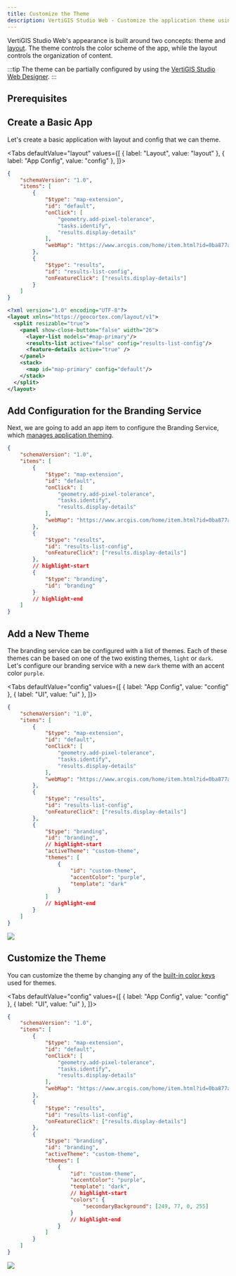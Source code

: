 ```yaml
---
title: Customize the Theme
description: VertiGIS Studio Web - Customize the application theme using app config
---
```



VertiGIS Studio Web's appearance is built around two concepts: theme and [layout](configuration-layout-getting-started.mdx). The theme controls the color scheme of the app, while the layout controls the organization of content.

:::tip
The theme can be partially configured by using the [VertiGIS Studio Web Designer](https://docs.vertigisstudio.com/webviewer/latest/admin-help/Default.htm#gwv/component-settings.htm#branding-settings%3FTocPath%3DConfiguration%7CComponent%2520Settings%7C_____4).
:::

## Prerequisites

<PrereqsLayoutConfigSnippet />

## Create a Basic App

Let's create a basic application with layout and config that we can theme.

<Tabs
  defaultValue="layout"
  values={[
    { label: "Layout", value: "layout" },
    { label: "App Config", value: "config" },
  ]}>
<TabItem value="config">

```json title="app/app.json"
{
    "schemaVersion": "1.0",
    "items": [
        {
            "$type": "map-extension",
            "id": "default",
            "onClick": [
                "geometry.add-pixel-tolerance",
                "tasks.identify",
                "results.display-details"
            ],
            "webMap": "https://www.arcgis.com/home/item.html?id=0ba877a4185448cb832af9a661031e31"
        },
        {
            "$type": "results",
            "id": "results-list-config",
            "onFeatureClick": ["results.display-details"]
        }
    ]
}
```

</TabItem>
<TabItem value="layout">

```xml title="app/layout.xml"
<?xml version="1.0" encoding="UTF-8"?>
<layout xmlns="https://geocortex.com/layout/v1">
  <split resizable="true">
    <panel show-close-button="false" width="26">
      <layer-list models="#map-primary"/>
      <results-list active="false" config="results-list-config"/>
      <feature-details active="true" />
    </panel>
    <stack>
      <map id="map-primary" config="default"/>
    </stack>
  </split>
</layout>
```

</TabItem>
</Tabs>

## Add Configuration for the Branding Service

Next, we are going to add an app item to configure the Branding Service, which [manages application theming](configuration-theme.mdx).

```json title="app/app.json"
{
    "schemaVersion": "1.0",
    "items": [
        {
            "$type": "map-extension",
            "id": "default",
            "onClick": [
                "geometry.add-pixel-tolerance",
                "tasks.identify",
                "results.display-details"
            ],
            "webMap": "https://www.arcgis.com/home/item.html?id=0ba877a4185448cb832af9a661031e31"
        },
        {
            "$type": "results",
            "id": "results-list-config",
            "onFeatureClick": ["results.display-details"]
        },
        // highlight-start
        {
            "$type": "branding",
            "id": "branding"
        }
        // highlight-end
    ]
}
```

## Add a New Theme

The branding service can be configured with a list of themes. Each of these themes can be based on one of the two existing themes, `light` or `dark`. Let's configure our branding service with a new `dark` theme with an accent color `purple`.

<Tabs
  defaultValue="config"
  values={[
    { label: "App Config", value: "config" },
    { label: "UI", value: "ui" },
  ]}>
<TabItem value="config">

```json title="app/app.json"
{
    "schemaVersion": "1.0",
    "items": [
        {
            "$type": "map-extension",
            "id": "default",
            "onClick": [
                "geometry.add-pixel-tolerance",
                "tasks.identify",
                "results.display-details"
            ],
            "webMap": "https://www.arcgis.com/home/item.html?id=0ba877a4185448cb832af9a661031e31"
        },
        {
            "$type": "results",
            "id": "results-list-config",
            "onFeatureClick": ["results.display-details"]
        },
        {
            "$type": "branding",
            "id": "branding",
            // highlight-start
            "activeTheme": "custom-theme",
            "themes": [
                {
                    "id": "custom-theme",
                    "accentColor": "purple",
                    "template": "dark"
                }
            ]
            // highlight-end
        }
    ]
}
```

</TabItem>
<TabItem value="ui">
<img src={useBaseUrl("img/web-customize-theme-purple.png")}/>
</TabItem>
</Tabs>

## Customize the Theme

You can customize the theme by changing any of the [built-in color keys](configuration-theme.mdx#theme-color-reference) used for themes.

<Tabs
  defaultValue="config"
  values={[
    { label: "App Config", value: "config" },
    { label: "UI", value: "ui" },
  ]}>
<TabItem value="config">

```json title="app/app.json"
{
    "schemaVersion": "1.0",
    "items": [
        {
            "$type": "map-extension",
            "id": "default",
            "onClick": [
                "geometry.add-pixel-tolerance",
                "tasks.identify",
                "results.display-details"
            ],
            "webMap": "https://www.arcgis.com/home/item.html?id=0ba877a4185448cb832af9a661031e31"
        },
        {
            "$type": "results",
            "id": "results-list-config",
            "onFeatureClick": ["results.display-details"]
        },
        {
            "$type": "branding",
            "id": "branding",
            "activeTheme": "custom-theme",
            "themes": [
                {
                    "id": "custom-theme",
                    "accentColor": "purple",
                    "template": "dark",
                    // highlight-start
                    "colors": {
                        "secondaryBackground": [249, 77, 0, 255]
                    }
                    // highlight-end
                }
            ]
        }
    ]
}
```

</TabItem>
<TabItem value="ui">
<img src={useBaseUrl("img/web-customize-theme-secondary-background.png")}/>
</TabItem>
</Tabs>
